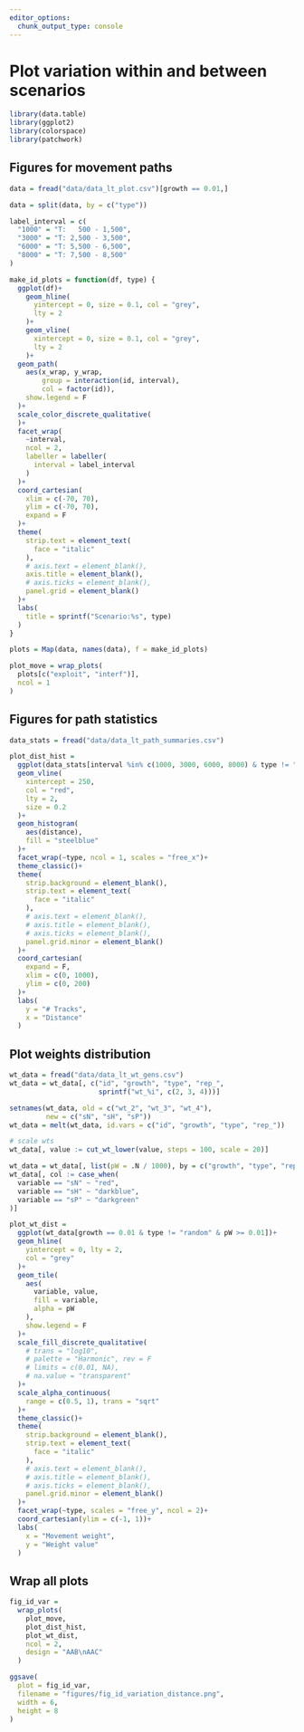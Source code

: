 ```yaml
---
editor_options: 
  chunk_output_type: console
---
```


# Plot variation within and between scenarios

```r
library(data.table)
library(ggplot2)
library(colorspace)
library(patchwork)
```

## Figures for movement paths

```r
data = fread("data/data_lt_plot.csv")[growth == 0.01,]
```

```r
data = split(data, by = c("type"))
```

```r
label_interval = c(
  "1000" = "T:   500 - 1,500",
  "3000" = "T: 2,500 - 3,500",
  "6000" = "T: 5,500 - 6,500",
  "8000" = "T: 7,500 - 8,500"
)

make_id_plots = function(df, type) {
  ggplot(df)+
    geom_hline(
      yintercept = 0, size = 0.1, col = "grey",
      lty = 2
    )+
    geom_vline(
      xintercept = 0, size = 0.1, col = "grey",
      lty = 2
    )+
  geom_path(
    aes(x_wrap, y_wrap,
        group = interaction(id, interval),
        col = factor(id)),
    show.legend = F
  )+
  scale_color_discrete_qualitative(
  )+
  facet_wrap(
    ~interval,
    ncol = 2,
    labeller = labeller(
      interval = label_interval
    )
  )+
  coord_cartesian(
    xlim = c(-70, 70),
    ylim = c(-70, 70),
    expand = F
  )+
  theme(
    strip.text = element_text(
      face = "italic"
    ),
    # axis.text = element_blank(),
    axis.title = element_blank(),
    # axis.ticks = element_blank(),
    panel.grid = element_blank()
  )+
  labs(
    title = sprintf("Scenario:%s", type)
  )
}
```


```r
plots = Map(data, names(data), f = make_id_plots)

plot_move = wrap_plots(
  plots[c("exploit", "interf")],
  ncol = 1
)
```

## Figures for path statistics

```r
data_stats = fread("data/data_lt_path_summaries.csv")

plot_dist_hist = 
  ggplot(data_stats[interval %in% c(1000, 3000, 6000, 8000) & type != "random"])+
  geom_vline(
    xintercept = 250,
    col = "red",
    lty = 2,
    size = 0.2
  )+
  geom_histogram(
    aes(distance),
    fill = "steelblue"
  )+
  facet_wrap(~type, ncol = 1, scales = "free_x")+
  theme_classic()+
  theme(
    strip.background = element_blank(),
    strip.text = element_text(
      face = "italic"
    ),
    # axis.text = element_blank(),
    # axis.title = element_blank(),
    # axis.ticks = element_blank(),
    panel.grid.minor = element_blank()
  )+
  coord_cartesian(
    expand = F,
    xlim = c(0, 1000),
    ylim = c(0, 200)
  )+
  labs(
    y = "# Tracks",
    x = "Distance"
  )
```

## Plot weights distribution

```r
wt_data = fread("data/data_lt_wt_gens.csv")
wt_data = wt_data[, c("id", "growth", "type", "rep_", 
                      sprintf("wt_%i", c(2, 3, 4)))]

setnames(wt_data, old = c("wt_2", "wt_3", "wt_4"), 
         new = c("sN", "sH", "sP"))
wt_data = melt(wt_data, id.vars = c("id", "growth", "type", "rep_"))

# scale wts
wt_data[, value := cut_wt_lower(value, steps = 100, scale = 20)]

wt_data = wt_data[, list(pW = .N / 1000), by = c("growth", "type", "rep_", "variable", "value")]
wt_data[, col := case_when(
  variable == "sN" ~ "red",
  variable == "sH" ~ "darkblue",
  variable == "sP" ~ "darkgreen"
)]
```

```r
plot_wt_dist = 
  ggplot(wt_data[growth == 0.01 & type != "random" & pW >= 0.01])+
  geom_hline(
    yintercept = 0, lty = 2,
    col = "grey"
  )+
  geom_tile(
    aes(
      variable, value,
      fill = variable,
      alpha = pW
    ),
    show.legend = F
  )+
  scale_fill_discrete_qualitative(
    # trans = "log10",
    # palette = "Harmonic", rev = F
    # limits = c(0.01, NA),
    # na.value = "transparent"
  )+
  scale_alpha_continuous(
    range = c(0.5, 1), trans = "sqrt"
  )+
  theme_classic()+
  theme(
    strip.background = element_blank(),
    strip.text = element_text(
      face = "italic"
    ),
    # axis.text = element_blank(),
    # axis.title = element_blank(),
    # axis.ticks = element_blank(),
    panel.grid.minor = element_blank()
  )+
  facet_wrap(~type, scales = "free_y", ncol = 2)+
  coord_cartesian(ylim = c(-1, 1))+
  labs(
    x = "Movement weight",
    y = "Weight value"
  )
```


## Wrap all plots

```r
fig_id_var =
  wrap_plots(
    plot_move,
    plot_dist_hist,
    plot_wt_dist,
    ncol = 2,
    design = "AAB\nAAC"
  )

ggsave(
  plot = fig_id_var,
  filename = "figures/fig_id_variation_distance.png",
  width = 6,
  height = 8
)
```

